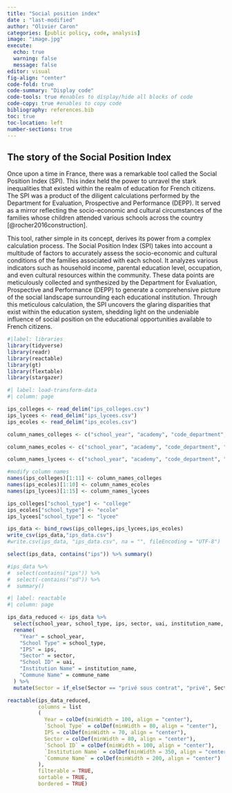 ```yaml
---
title: "Social position index"
date : "last-modified"
author: "Olivier Caron"
categories: [public policy, code, analysis]
image: "image.jpg"
execute:
  echo: true
  warning: false
  message: false
editor: visual
fig-align: "center"
code-fold: true
code-summary: "Display code"
code-tools: true #enables to display/hide all blocks of code
code-copy: true #enables to copy code
bibliography: references.bib
toc: true
toc-location: left
number-sections: true
---
```


## The story of the Social Position Index

Once upon a time in France, there was a remarkable tool called the Social Position Index (SPI). This index held the power to unravel the stark inequalities that existed within the realm of education for French citizens. The SPI was a product of the diligent calculations performed by the Department for Evaluation, Prospective and Performance (DEPP). It served as a mirror reflecting the socio-economic and cultural circumstances of the families whose children attended various schools across the country [@rocher2016construction].

This tool, rather simple in its concept, derives its power from a complex calculation process. The Social Position Index (SPI) takes into account a multitude of factors to accurately assess the socio-economic and cultural conditions of the families associated with each school. It analyzes various indicators such as household income, parental education level, occupation, and even cultural resources within the community. These data points are meticulously collected and synthesized by the Department for Evaluation, Prospective and Performance (DEPP) to generate a comprehensive picture of the social landscape surrounding each educational institution. Through this meticulous calculation, the SPI uncovers the glaring disparities that exist within the education system, shedding light on the undeniable influence of social position on the educational opportunities available to French citizens.

```r
#|label: libraries
library(tidyverse)
library(readr)
library(reactable)
library(gt)
library(flextable)
library(stargazer)
```

```r
#| label: load-transform-data
#| column: page

ips_colleges <- read_delim("ips_colleges.csv")
ips_lycees <- read_delim("ips_lycees.csv")
ips_ecoles <- read_delim("ips_ecoles.csv")

column_names_colleges <- c("school_year", "academy", "code_department", "department", "uai", "institution_name", "insee_code_commune", "commune_name", "sector", "ips", "sd_ips")

column_names_ecoles <- c("school_year", "academy", "code_department", "department", "uai", "institution_name", "insee_code_commune", "commune_name", "sector", "ips")

column_names_lycees <- c("school_year", "academy", "code_department", "department", "uai", "institution_name", "insee_code_commune", "commune_name", "sector", "lycee_type", "ips_gt", "ipd_pro", "ips", "sd_ips_gt", "sd_ips_pro")

#modify column names
names(ips_colleges)[1:11] <- column_names_colleges
names(ips_ecoles)[1:10] <- column_names_ecoles
names(ips_lycees)[1:15] <- column_names_lycees

ips_colleges["school_type"] <- "college"
ips_ecoles["school_type"] <- "ecole"
ips_lycees["school_type"] <- "lycee"

ips_data <- bind_rows(ips_colleges,ips_lycees,ips_ecoles)
write_csv(ips_data,"ips_data.csv")
#write.csv(ips_data, "ips_data.csv", na = "", fileEncoding = "UTF-8")

select(ips_data, contains("ips")) %>% summary()

#ips_data %>%
#  select(contains("ips")) %>%
#  select(-contains("sd")) %>%
#  summary()
```

```r
#| label: reactable
#| column: page

ips_data_reduced <- ips_data %>%
  select(school_year, school_type, ips, sector, uai, institution_name, commune_name) %>%
  rename(
    "Year" = school_year,
    "School Type" = school_type,
    "IPS" = ips,
    "Sector" = sector,
    "School ID" = uai,
    "Institution Name" = institution_name,
    "Commune Name" = commune_name
  ) %>%
  mutate(Sector = if_else(Sector == "privé sous contrat", "privé", Sector))

reactable(ips_data_reduced,
          columns = list
          (
            Year = colDef(minWidth = 100, align = "center"),
            `School Type` = colDef(minWidth = 80, align = "center"),
            IPS = colDef(minWidth = 70, align = "center"),
            Sector = colDef(minWidth = 80, align = "center"),
            `School ID` = colDef(minWidth = 100, align = "center"),
            `Institution Name` = colDef(minWidth = 350, align = "center"),
            `Commune Name` = colDef(minWidth = 200, align = "center")
          ),
          filterable = TRUE,
          sortable = TRUE,
          bordered = TRUE)

```
